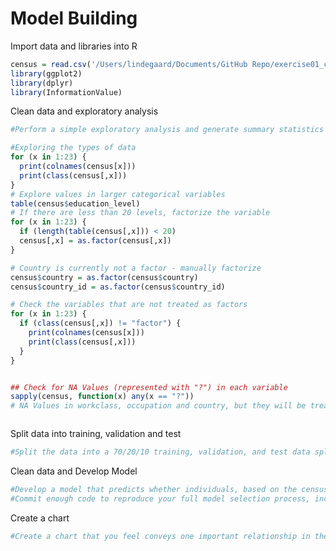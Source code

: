 # Model Building

Import data and libraries into R

```r
census = read.csv('/Users/lindegaard/Documents/GitHub Repo/exercise01_consolidated.csv')
library(ggplot2)
library(dplyr)
library(InformationValue)


```

Clean data and exploratory analysis



```r
#Perform a simple exploratory analysis and generate summary statistics to get a sense of what is in the data.

#Exploring the types of data
for (x in 1:23) {
  print(colnames(census[x]))
  print(class(census[,x]))
}
# Explore values in larger categorical variables
table(census$education_level)
# If there are less than 20 levels, factorize the variable
for (x in 1:23) {
  if (length(table(census[,x])) < 20)
  census[,x] = as.factor(census[,x])
}

# Country is currently not a factor - manually factorize
census$country = as.factor(census$country)
census$country_id = as.factor(census$country_id)

# Check the variables that are not treated as factors
for (x in 1:23) {
  if (class(census[,x]) != "factor") {
    print(colnames(census[x]))
    print(class(census[,x]))
  }
}


## Check for NA Values (represented with "?") in each variable
sapply(census, function(x) any(x == "?"))
# NA Values in workclass, occupation and country, but they will be treated as an individual category in each of these factor variables



```


Split data into training, validation and test

```r
#Split the data into a 70/20/10 training, validation, and test data split.
```

Clean data and Develop Model

```r
#Develop a model that predicts whether individuals, based on the census variables provided, make over $50,000/year. Use over_50k as the target variable.
#Commit enough code to reproduce your full model selection process, including your final model and all models developed along the way.
```

Create a chart

```r
#Create a chart that you feel conveys one important relationship in the data.

```
